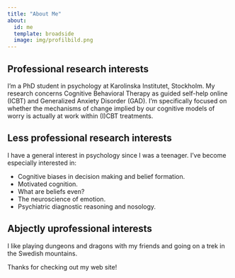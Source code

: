 ```yaml
---
title: "About Me"
about:
  id: me
  template: broadside
  image: img/profilbild.png
---
```


::: {#me}
## Professional research interests

I'm a PhD student in psychology at Karolinska Institutet, Stockholm. My research concerns Cognitive Behavioral Therapy as guided self-help online (ICBT) and Generalized Anxiety Disorder (GAD). I'm specifically focused on whether the mechanisms of change implied by our cognitive models of worry is actually at work within (I)CBT treatments.

## Less professional research interests

I have a general interest in psychology since I was a teenager. I've become especially interested in:

 - Cognitive biases in decision making and belief formation.
 - Motivated cognition.
 - What are beliefs even?
 - The neuroscience of emotion.
 - Psychiatric diagnostic reasoning and nosology.

## Abjectly uprofessional interests

I like playing dungeons and dragons with my friends and going on a trek in the Swedish mountains. 
:::

Thanks for checking out my web site!
